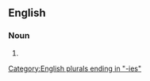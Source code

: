 ==English==

===Noun===
{{head|en|noun form}}

# {{plural of|en|natural monopoly}}

[[Category:English plurals ending in "-ies"]]